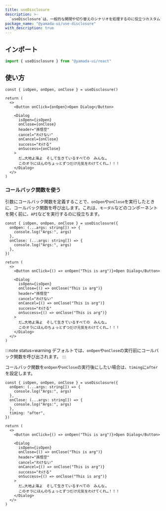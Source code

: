 ```yaml
---
title: useDisclosure
description: >-
  `useDisclosure`は、一般的な開閉や切り替えのシナリオを処理するのに役立つカスタムフックです。`Modal`、`Dialog`、`Drawer`などのコンポーネントを制御するために使用できます。
package_name: "@yamada-ui/use-disclosure"
with_description: true
---
```


## インポート

```ts
import { useDisclosure } from "@yamada-ui/react"
```

## 使い方

```tsx functional=true
const { isOpen, onOpen, onClose } = useDisclosure()

return (
  <>
    <Button onClick={onOpen}>Open Dialog</Button>

    <Dialog
      isOpen={isOpen}
      onClose={onClose}
      header="孫悟空"
      cancel="わけない"
      onCancel={onClose}
      success="わける"
      onSuccess={onClose}
    >
      だ…大地よ海よ　そして生きているすべての　みんな…
      このオラにほんのちょっとずつだけ元気をわけてくれ…！！！
    </Dialog>
  </>
)
```

### コールバック関数を使う

引数にコールバック関数を定義することで、`onOpen`や`onClose`を実行したときに、コールバック関数を呼び出します。これは、`モーダル`などのコンポーネントを開く前に、`API`などを実行するのに役立ちます。

```tsx functional=true
const { isOpen, onOpen, onClose } = useDisclosure({
  onOpen: (...args: string[]) => {
    console.log("Args:", args)
  },
  onClose: (...args: string[]) => {
    console.log("Args:", args)
  },
})

return (
  <>
    <Button onClick={() => onOpen("This is arg")}>Open Dialog</Button>

    <Dialog
      isOpen={isOpen}
      onClose={() => onClose("This is arg")}
      header="孫悟空"
      cancel="わけない"
      onCancel={() => onClose("This is arg")}
      success="わける"
      onSuccess={() => onClose("This is arg")}
    >
      だ…大地よ海よ　そして生きているすべての　みんな…
      このオラにほんのちょっとずつだけ元気をわけてくれ…！！！
    </Dialog>
  </>
)
```

:::note status=warning
デフォルトでは、`onOpen`や`onClose`の実行前にコールバック関数を呼び出されます。
:::

コールバック関数を`onOpen`や`onClose`の実行後にしたい場合は、`timing`に`after`を設定します。

```tsx functional=true
const { isOpen, onOpen, onClose } = useDisclosure({
  onOpen: (...args: string[]) => {
    console.log("Args:", args)
  },
  onClose: (...args: string[]) => {
    console.log("Args:", args)
  },
  timing: "after",
})

return (
  <>
    <Button onClick={() => onOpen("This is arg")}>Open Dialog</Button>

    <Dialog
      isOpen={isOpen}
      onClose={() => onClose("This is arg")}
      header="孫悟空"
      cancel="わけない"
      onCancel={() => onClose("This is arg")}
      success="わける"
      onSuccess={() => onClose("This is arg")}
    >
      だ…大地よ海よ　そして生きているすべての　みんな…
      このオラにほんのちょっとずつだけ元気をわけてくれ…！！！
    </Dialog>
  </>
)
```

